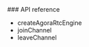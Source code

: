 <PlatformWrapper platform="unreal">
### API reference

* <Link to="{{Global.API_REF_UE_ROOT}}/class_irtcengine.html#api_createagorartcengine">createAgoraRtcEngine</Link>

* <Link to="{{Global.API_REF_UE_ROOT}}/class_irtcengine.html#api_irtcengine_joinchannel2">joinChannel</Link>

* <Link to="{{Global.API_REF_UE_ROOT}}/class_irtcengine.html#api_irtcengine_leavechannel2">leaveChannel</Link>

</PlatformWrapper>